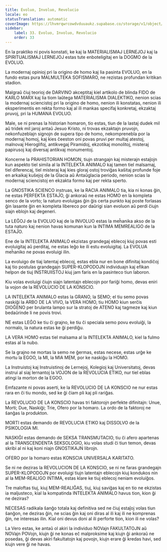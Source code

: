 ```yaml
---
title: Evoluo, Involuo, Revolucio
locale: eo
statusTranslation: automatic
coverImage: https://lhvmrqwrcowdvduuaukz.supabase.co/storage/v1/object/public/strapi-uploads/small_cover-educacion-fundamental.webp-2d51a7828a2b1309555be27f7e2a61a0.webp
sidebar:
    label: 33. Evoluo, Involuo, Revolucio
    order: 33
---
```

En la praktiko ni povis konstati, ke kaj la MATERIALISMAJ LERNEJOJ kaj la SPIRITUALISMAJ LERNEJOJ estas tute enboteligitaj en la DOGMO de la EVOLUO.

La modernaj opinioj pri la origino de homo kaj lia pasinta EVOLUO, en la fundo estas pura MALMULTEKA SOFISMARO, ne rezistas profundan kritikan stadion.

Malgraŭ ĉiuj teorioj de DARVINO akceptitaj kiel artikolo de blinda FIDO de KARLO MARX kaj lia tiom laŭtega MATERIALISMA DIALEKTIKO, nenion scias la modernaj sciencistoj pri la origino de homo, nenion ili konstatas, nenion ili eksperimentis en rekta formo kaj al ili mankas specifaj konkretaj, ekzaktaj pruvoj, pri la HUMANA EVOLUO.

Male, se ni prenas la historian homaron, tio estas, tiun de la lastaj dudek mil aŭ tridek mil jaroj antaŭ Jesuo Kristo, ni trovas ekzaktajn pruvojn, nekonfuzeblajn signojn de supera tipo de homo, nekomprenebla por la modernaj homoj, kaj kies ĉeeston oni povas pruvi per multaj atestoj, malnovaj Hieroglifoj, antikvegaj Piramidoj, ekzotikaj monolitoj, misteraj papirusoj kaj diversaj antikvaj monumentoj.

Koncerne la PRAHISTORIAN HOMON, tiujn strangajn kaj misterajn estaĵojn kun aspekto tiel simila al la INTELEKTA ANIMALO kaj tamen tiel malsamaj, tiel diferencaj, tiel misteraj kaj kies gloraj ostoj troviĝas kaŝitaj profunde foje en arkaikaj kuŝejoj de la Glacia aŭ Antaŭglacia periodo, nenion scias la modernaj sciencistoj en ekzakta formo kaj per rekta sperto.

La GNOSTIKA SCIENCO instruas, ke la RACIA ANIMALO tia, kia ni konas ĝin, ne estas PERFEKTA ESTAĴO, ĝi ankoraŭ ne estas HOMO en la kompleta senco de la vorto; la naturo evoluigas ĝin ĝis certa punkto kaj poste forlasas ĝin lasante ĝin en kompleta libereco por daŭrigi sian evoluon aŭ perdi ĉiujn siajn eblojn kaj degeneri.

La LEĜOJ de la EVOLUO kaj de la INVOLUO estas la meĥanika akso de la tuta naturo kaj nenion havas komunan kun la INTIMA MEMREALIGO de la ESTAĴO.

Ene de la INTELEKTA ANIMALO ekzistas grandegaj eblecoj kiuj povas esti evoluigitaj aŭ perditaj, ne estas leĝo ke ili estu evoluigitaj. La EVOLUA meĥaniko ne povas evoluigi ilin.

La evoluigo de tiaj latentaj eblecoj, estas ebla nur en bone difinitaj kondiĉoj kaj tio postulas grandegajn SUPER-KLOPODOJN individuajn kaj efikan helpon de tiuj INSTRUIISTOJ kiuj jam faris en la pasinteco tiun laboron.

Kiu volas evoluigi ĉiujn siajn latentajn eblecojn por fariĝi homo, devas eniri la vojon de la REVOLUCIO DE LA KONSCIO.

LA INTELEKTA ANIMALO estas la GRANO, la SEMO; el tiu semo povas naskiĝi la ARBO DE LA VIVO, la VERA HOMO, tiu HOMO kiun serĉis DIOĜENO per brulanta lampo sur la stratoj de ATENO kaj tagmeze kaj kiun bedaŭrinde li ne povis trovi.

NE estas LEĜO ke tiu ĉi grajno, ke tiu ĉi speciala semo povu evoluiĝi, la normalo, la natura estas ke ĝi perdiĝu.

LA VERA HOMO estas tiel malsama al la INTELEKTA ANIMALO, kiel la fulmo estas al la nubo.

Se la grajno ne mortas la semo ne ĝermas, estas necese, estas urĝe ke mortu la EGOO, la MI, la MIA MEM, por ke naskiĝu la HOMO.

La Instruistoj kaj Instruistinoj de Lernejoj, Kolegioj kaj Universitatoj, devas instrui al siaj lernantoj la VOJON de la REVOLUCIA ETIKO, nur tiel eblas atingi la morton de la EGOO.

Emfazante ni povas aserti, ke la REVOLUCIO DE LA KONSCIO ne nur estas rara en ĉi tiu mondo, sed ke ĝi ĉiam pli kaj pli rariĝas.

La REVOLUCIO DE LA KONSCIO havas tri faktorojn perfekte difinitajn: Unue, Morti; Due, Naskiĝi; Trie, Ofero por la homaro. La ordo de la faktoroj ne ŝanĝas la produkton.

MORTI estas demando de REVOLUCIA ETIKO kaj DISSOLVO de la PSIKOLOGIA MI.

NASKIĜI estas demando de SEKSA TRANSMUTACIO, tiu ĉi afero apartenas al la TRANSCENDENTA SEKSOLOGIO, kiu volas studi ĉi tiun temon, devas skribi al ni kaj koni niajn GNOSTIKAJN librojn.

OFERO por la homaro estas KONSCIA UNIVERSALA KARITATO.

Se ni ne deziras la REVOLUCION DE LA KONSCIO, se ni ne faras grandegajn SUPER-KLOPODOJN por evoluigi tiujn latentajn eblecojn kiuj kondukos nin al la MEM-REALIGO INTIMA, estas klare ke tiuj eblecoj neniam evoluiĝos.

Tre maloftas tiuj, kiuj MEM-REALIĜAS, tiuj, kiuj saviĝas kaj en tio ne ekzistas ia maljusteco, kial la kompatinda INTELEKTA ANIMALO havus tion, kion ĝi ne deziras?

NECESAS radikala ŝanĝo totala kaj definitiva sed ne ĉiuj estaĵoj volas tiun ŝanĝon, ne deziras ĝin, ne scias ĝin kaj oni diras al ili kaj ili ne komprenas ĝin, ne interesas ilin. Kial oni devus doni al ili perforte tion, kion ili ne volas?

La Vero estas, ke antaŭ ol akiri la individuo NOVajn FAKULTATOJN aŭ NOVajn POVojn, kiujn ĝi ne konas eĉ malproksime kaj kiujn ĝi ankoraŭ ne posedas, ĝi devas akiri fakultatojn kaj povojn, kiujn erare ĝi kredas havi, sed kiujn vere ĝi ne havas.

